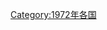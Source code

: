 {{Year by category
|m=1
|c=9
|d=7
|y=2
|cat=各国灾难
|sortkey=*
|parent=各年各国灾难
|subcat=1972年災難
}}
[[Category:1972年各国|Category:1972年各国]]